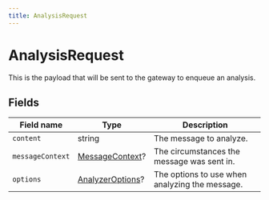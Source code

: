 ```yaml
---
title: AnalysisRequest
---
```



# AnalysisRequest

This is the payload that will be sent to the gateway to enqueue an analysis.

## Fields

| Field name       | Type                                                               | Description                                    |
| ---------------- | ------------------------------------------------------------------ | ---------------------------------------------- |
| `content`        | string                                                             | The message to analyze.                        |
| `messageContext` | [MessageContext](/docs/gateway/analyzer/objects/MessageContext)?   | The circumstances the message was sent in.     |
| `options`        | [AnalyzerOptions](/docs/gateway/analyzer/objects/AnalyzerOptions)? | The options to use when analyzing the message. |
